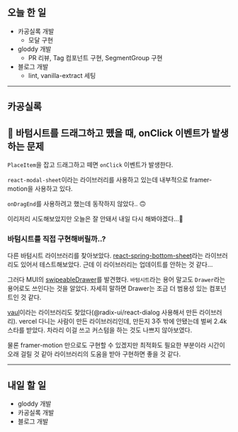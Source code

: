 ## 오늘 한 일

- 카공실록 개발
  - 모달 구현
- gloddy 개발
  - PR 리뷰, Tag 컴포넌트 구현, SegmentGroup 구현
- 블로그 개발
  - lint, vanilla-extract 세팅

---

## 카공실록

## 🤔 바텀시트를 드래그하고 뗐을 때, onClick 이벤트가 발생하는 문제

`PlaceItem`을 잡고 드래그하고 떼면 `onClick` 이벤트가 발생한다.

`react-modal-sheet`이라는 라이브러리를 사용하고 있는데 내부적으로 framer-motion을 사용하고 있다.

`onDragEnd`를 사용하려고 했는데 동작하지 않았다.. 🙃

이리저리 시도해보았지만 오늘은 잘 안돼서 내일 다시 해봐야겠다...🥲

### 바텀시트를 직접 구현해버릴까..?

다른 바텀시트 라이브러리를 찾아보았다. [react-spring-bottom-sheet](https://github.com/stipsan/react-spring-bottom-sheet)라는 라이브러리도 있어서 테스트해보았다. 근데 이 라이브러리는 업데이트를 안하는 것 같다...

그러다 MUI의 [swipeableDrawer](https://mui.com/material-ui/react-drawer/#swipeable-edge)를 발견했다. `바텀시트`라는 용어 말고도 `Drawer`라는 용어로도 쓰인다는 것을 알았다. 자세히 말하면 Drawer는 조금 더 범용성 있는 컴포넌트인 것 같다.

[vaul](https://vaul.emilkowal.ski/)이라는 라이브러리도 찾았다(@radix-ui/react-dialog 사용해서 만든 라이브러리). vercel 다니는 사람이 만든 라이브러리인데, 만든지 3주 밖에 안됐는데 벌써 2.4k 스타를 받았다. 차라리 이걸 쓰고 커스텀을 하는 것도 나쁘지 않아보였다.

물론 framer-motion 만으로도 구현할 수 있겠지만 최적화도 필요한 부분이라 시간이 오래 걸릴 것 같아 라이브러리의 도움을 받아 구현하면 좋을 것 같다.

---

## 내일 할 일

- gloddy 개발
- 카공실록 개발
- 블로그 개발
